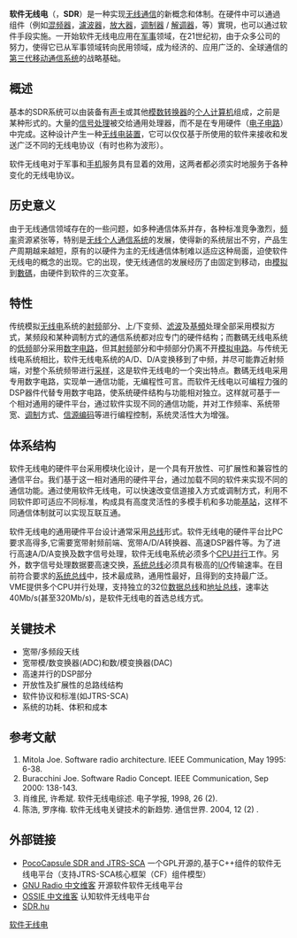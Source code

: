 {{noteTA
|G1=Communication
|G2=Electronics
|G3=IT
}}

'''软件无线电'''（'''{{lang|en|Software Defined Radio}}'''，'''SDR'''）是一种实现[[无线通信|无线通信]]的新概念和体制。在硬件中可以通過组件（例如[[混频器|混频器]]，[[电子滤波器|濾波器]]，[[放大器|放大器]]，[[调制解调器|调制器]] / [[调制解调器|解调器]]，{{tsl|en|Detector (radio)|检测器}}等）實現，也可以通过软件手段实施。一开始软件无线电应用在[[军事|军事]]领域，在21世纪初，由于众多公司的努力，使得它已从军事领域转向民用领域，成为经济的、应用广泛的、全球通信的[[第三代移动通信系统|第三代移动通信系统]]的战略基础。

== 概述 ==
基本的SDR系统可以由装备有[[声卡|声卡]]或其他[[模数转换器|模数转换器]]的[[个人计算机|个人计算机]]组成，之前是某种形式的{{tsl|en|RF front end||RF前端}}。大量的[[信号处理|信号处理]]被交给通用处理器，而不是在专用硬件（[[电子电路|电子电路]]）中完成。这种设计产生一种[[无线电装置|无线电装置]]，它可以仅仅基于所使用的软件来接收和发送广泛不同的无线电协议（有时也称为波形）。

软件无线电对于军事和[[手机|手机]]服务具有显着的效用，这两者都必须实时地服务于各种变化的无线电协议。

== 历史意义 ==
由于无线通信领域存在的一些问题，如多种通信体系并存，各种标准竞争激烈，[[频率|频率]]资源紧张等，特别是[[无线个人通信系统|无线个人通信系统]]的发展，使得新的系统层出不穷，产品生产周期越来越短，原有的以硬件为主的无线通信体制难以适应这种局面，迫使软件无线电的概念的出现。它的出现，使无线通信的发展经历了由固定到移动，由[[類比訊號|模拟]]到[[數位訊號|數碼]]，由硬件到软件的三次变革。

== 特性 ==
传统模拟[[无线电|无线电]]系统的[[射频|射频]]部分、上/下变频、[[滤波|滤波]]及[[基頻|基頻]]处理全部采用模拟方式，某频段和某种调制方式的通信系统都对应专门的硬件结构；而數碼无线电系统的[[低频|低频]]部分采用[[数字电路|数字电路]]，但其[[射频|射频]]部分和中频部分仍离不开[[模拟电路|模拟电路]]。与传统无线电系统相比，软件无线电系统的A/D、D/A变换移到了中频，并尽可能靠近射频端，对整个系统频带进行[[采样|采样]]，这是软件无线电的一个突出特点。數碼无线电采用专用数字电路，实现单一通信功能，无编程性可言。而软件无线电以可编程力强的DSP器件代替专用数字电路，使系统硬件结构与功能相对独立。这样就可基于一个相对通用的硬件平台，通过软件实现不同的通信功能，并对工作频率、系统带宽、[[调制|调制]]方式、[[信源编码|信源编码]]等进行编程控制，系统灵活性大为增强。

== 体系结构 ==
软件无线电的硬件平台采用模块化设计，是一个具有开放性、可扩展性和兼容性的通信平台。我们基于这一相对通用的硬件平台，通过加载不同的软件来实现不同的通信功能。通过使用软件无线电，可以快速改变信道接入方式或调制方式，利用不同软件即可适应不同标准，构成具有高度灵活性的多模手机和多功能[[基站|基站]]，这样不同通信体制就可以实现互联互通。

软件无线电的通用硬件平台设计通常采用[[总线|总线]]形式。软件无线电的硬件平台比PC要求高得多,它需要宽带射频前端、宽带A/D/A转换器、高速DSP器件等。为了进行高速A/D/A变换及数字信号处理，软件无线电系统必须多个[[CPU|CPU]][[并行|并行]]工作。另外，数字信号处理数据要高速交换，[[系统总线|系统总线]]必须具有极高的[[I/O|I/O]]传输速率。在目前符合要求的[[系统总线|系统总线]]中，{{tsl|en|VMEbus||VME总线}}技术最成熟，通用性最好，且得到的支持最广泛。VME提供多个CPU并行处理，支持独立的32位[[数据总线|数据总线]]和[[地址总线|地址总线]]，速率达40Mb/s(甚至320Mb/s)，是软件无线电的首选总线方式。

== 关键技术 ==
* 宽带/多频段天线
* 宽带模/数变换器(ADC)和数/模变换器(DAC)
* 高速并行的DSP部分
* 开放性及扩展性的总路线结构
* 软件协议和标准(如JTRS-SCA)
* 系统的功耗、体积和成本

== 参考文献 ==
# Mitola Joe. Software radio architecture. IEEE Communication, May 1995: 6-38.
# Buracchini Joe. Software Radio Concept. IEEE Communication, Sep 2000: 138-143.
# 肖维民, 许希斌. 软件无线电综述. 电子学报, 1998, 26 (2).
# 陈浩, 罗序梅. 软件无线电关键技术的新趋势. 通信世界. 2004, 12 (2) .

== 外部链接 ==
* [https://web.archive.org/web/20071119031318/http://www.pocomatic.com/docs/whitepapers/sdr/ PocoCapsule SDR and JTRS-SCA] 一个GPL开源的,基于C++组件的软件无线电平台（支持JTRS-SCA核心框架（CF）组件模型）
* [http://gnuradio.microembedded.com GNU Radio 中文维客] {{Wayback|url=http://gnuradio.microembedded.com/ |date=20210119083057 }} 开源软件软件无线电平台
* [https://web.archive.org/web/20181110200353/http://ossie.microembedded.com/ OSSIE 中文维客] 认知软件无线电平台
* [http://sdr.hu/ SDR.hu] {{Wayback|url=http://sdr.hu/ |date=20210430194603 }}


{{Authority control}}
[[Category:软件无线电|]]